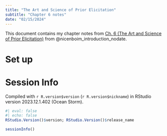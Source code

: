 ```yaml
---
title: "The Art and Science of Prior Elicitation"
subtitle: "Chapter 6 notes"
date: "02/15/2024"
---
```


This document contains my chapter notes from [Ch. 6 (The Art and Science of Prior Elicitation)](https://vasishth.github.io/bayescogsci/book/ch-priors.html) from @nicenboim_introduction_nodate.

# Set up {-}


# Session Info

Compiled with `r R.version$version` (`r R.version$nickname`) in RStudio version 2023.12.1.402 (Ocean Storm).

```r
#| eval: false
#| echo: false
RStudio.Version()$version; RStudio.Version()$release_name
```

```r
sessionInfo()
```

